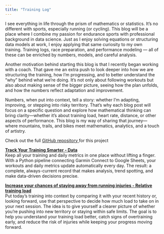 ```yaml
---
title: "Training Log"
---
```


:::{=html}
<link rel="stylesheet" href="https://cdnjs.cloudflare.com/ajax/libs/font-awesome/6.5.1/css/all.min.css" integrity="sha512-9usAa8m0M+WyW59Ry...cut..." crossorigin="anonymous" referrerpolicy="no-referrer" />
:::

I see everything in life through the prism of mathematics or statistics. It's no different with sports, especially running (or cycling). This blog will be a place where I combine my passion for endurance sports with professional background in data science.  Just as I enjoy solving equations or structuring data models at work, I enjoy applying that same curiosity to my own training. Training logs, race preparation, and performance modeling — all of these can be enriched by numbers, models, and careful analysis.

Another motivation behind starting this blog is that I recently began working with a coach. That gave me an extra push to look deeper into how we are structuring the training, how I'm progressing, and to better understand the “why” behind what we're doing. It's not only about following workouts but also about making sense of the bigger picture, seeing how the plan unfolds, and how the numbers reflect adaptation and improvement.

Numbers, when put into context, tell a story: whether I'm adapting, improving, or stepping into risky territory. That's why each blog post will focus on a specific question and explore how mathematical thinking can bring clarity—whether it's about training load, heart rate, distance, or other aspects of performance. This blog is my way of sharing that journey—where mountains, trails, and bikes meet mathematics, analytics, and a touch of artistry.

```{=html}
<div class="project-link-container">
    <i class="fab fa-github"></i>
    <span> Check out the full 
    <a href="https://github.com/1312Bravo/TrainingPeaks_customLog" target="_blank"> GitHub repository </a>
    for this project</span>
</div>
```

::: {.blog-card}
[**Track Your Training Smarter - Data**](training_log/data.qmd)  
Keep all your training and daily metrics in one place without lifting a finger. With a Python pipeline connecting Garmin Connect to Google Sheets, your workouts and daily metrics update automatically every day. The result: a complete, always-current record that makes analysis, trend spotting, and make data-driven decisions precise.
:::

::: {.blog-card}
[**Increase your chances of staying away from running injuries - Relative training load**](training_log/relative_training_load.qmd)  
Put today's training into context by comparing it with your recent history or, looking forward, use that perspective to decide how much load to take on in your next session. The idea is to give yourself a clearer picture of whether you're pushing into new territory or staying within safe limits. The goal is to help you understand your training load better, catch signs of overtraining early, and reduce the risk of injuries while keeping your progress moving forward.
:::